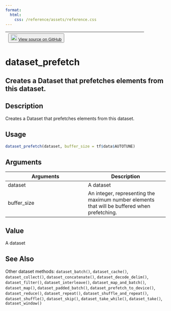 ```yaml
---
format:
  html:
    css: /reference/assets/reference.css
---
```


| <button class="button"> ![](/reference/assets/GitHub-Mark-32px.png){width="20"} [View source on GitHub](https://github.com/rstudio/tfdatasets//blob/main/R/dataset_methods.R#L411) </button> |
|:------------------------------:|:--------------------------------------:|

# dataset_prefetch

## Creates a Dataset that prefetches elements from this dataset.

## Description
Creates a Dataset that prefetches elements from this dataset. 


## Usage
```r
dataset_prefetch(dataset, buffer_size = tf$data$AUTOTUNE) 
```

## Arguments
|Arguments|Description|
|---|---|
| dataset | A dataset |
| buffer_size | An integer, representing the maximum number elements that will be buffered when prefetching. |



## Value
A dataset 



## See Also
Other dataset methods:  `dataset_batch()`, `dataset_cache()`, `dataset_collect()`, `dataset_concatenate()`, `dataset_decode_delim()`, `dataset_filter()`, `dataset_interleave()`, `dataset_map_and_batch()`, `dataset_map()`, `dataset_padded_batch()`, `dataset_prefetch_to_device()`, `dataset_reduce()`, `dataset_repeat()`, `dataset_shuffle_and_repeat()`, `dataset_shuffle()`, `dataset_skip()`, `dataset_take_while()`, `dataset_take()`, `dataset_window()`


